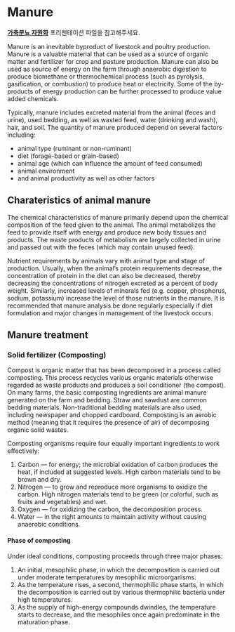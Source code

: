 # Manure

**[가축분뇨 자원화](https://github.com/YoungjunNa/aes/blob/master/%E1%84%80%E1%85%A1%E1%84%8E%E1%85%AE%E1%86%A8%E1%84%87%E1%85%AE%E1%86%AB%E1%84%82%E1%85%AD%E1%84%8C%E1%85%A1%E1%84%8B%E1%85%AF%E1%86%AB%E1%84%92%E1%85%AA.pdf)** 프리젠테이션 파일을 참고해주세요.  

Manure is an inevitable byproduct of livestock and poultry production. Manure is a valuable material that can be used as a source of organic matter and fertilizer for crop and pasture production. Manure can also be used as source of energy on the farm through anaerobic digestion to produce biomethane or thermochemical process (such as pyrolysis, gasification, or combustion) to produce heat or electricity. Some of the by-products of energy production can be further processed to produce value added chemicals.

Typically, manure includes excreted material from the animal (feces and urine), used bedding, as well as wasted feed, water (drinking and wash), hair, and soil. The quantity of manure produced depend on several factors including:

- animal type (ruminant or non-ruminant)
- diet (forage-based or grain-based)
- animal age (which can influence the amount of feed consumed)
- animal environment
- and animal productivity as well as other factors

## Charateristics of animal manure

The chemical characteristics of manure primarily depend upon the chemical composition of the feed given to the animal. The animal metabolizes the feed to provide itself with energy and produce new body tissues and products. The waste products of metabolism are largely collected in urine and passed out with the feces (which may contain unused feed).

Nutrient requirements by animals vary with animal type and stage of production. Usually, when the animal’s protein requirements decrease, the concentration of protein in the diet can also be decreased, thereby decreasing the concentrations of nitrogen excreted as a percent of body weight. Similarly, increased levels of minerals fed (e.g. copper, phosphorus, sodium, potassium) increase the level of those nutrients in the manure. It is recommended that manure analysis be done regularly especially if diet formulation and major changes in management of the livestock occurs.

## Manure treatment
### Solid fertilizer (Composting)
Compost is organic matter that has been decomposed in a process called composting. This process recycles various organic materials otherwise regarded as waste products and produces a soil conditioner (the compost). On many farms, the basic composting ingredients are animal manure generated on the farm and bedding. Straw and sawdust are common bedding materials. Non-traditional bedding materials are also used, including newspaper and chopped cardboard. Composting is an aerobic method (meaning that it requires the presence of air) of decomposing organic solid wastes.

Composting organisms require four equally important ingredients to work effectively:

1. Carbon — for energy; the microbial oxidation of carbon produces the heat, if included at suggested levels. High carbon materials tend to be brown and dry.
2. Nitrogen — to grow and reproduce more organisms to oxidize the carbon. High nitrogen materials tend to be green (or colorful, such as fruits and vegetables) and wet.
3. Oxygen — for oxidizing the carbon, the decomposition process.
4. Water — in the right amounts to maintain activity without causing anaerobic conditions.

#### Phase of composting

Under ideal conditions, composting proceeds through three major phases:

1. An initial, mesophilic phase, in which the decomposition is carried out under moderate temperatures by mesophilic microorganisms.
2. As the temperature rises, a second, thermophilic phase starts, in which the decomposition is carried out by various thermophilic bacteria under high temperatures.
3. As the supply of high-energy compounds dwindles, the temperature starts to decrease, and the mesophiles once again predominate in the maturation phase.
